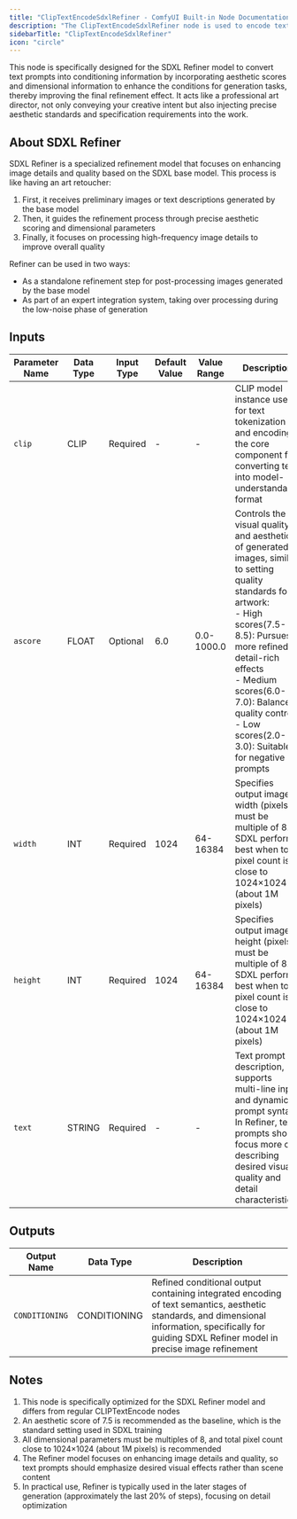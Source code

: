 ```yaml
---
title: "ClipTextEncodeSdxlRefiner - ComfyUI Built-in Node Documentation"
description: "The ClipTextEncodeSdxlRefiner node is used to encode text prompts into SDXL Refiner-compatible conditioning embeddings."
sidebarTitle: "ClipTextEncodeSdxlRefiner"
icon: "circle"
---
```


This node is specifically designed for the SDXL Refiner model to convert text prompts into conditioning information by incorporating aesthetic scores and dimensional information to enhance the conditions for generation tasks, thereby improving the final refinement effect. It acts like a professional art director, not only conveying your creative intent but also injecting precise aesthetic standards and specification requirements into the work.

## About SDXL Refiner

SDXL Refiner is a specialized refinement model that focuses on enhancing image details and quality based on the SDXL base model. This process is like having an art retoucher:

1. First, it receives preliminary images or text descriptions generated by the base model
2. Then, it guides the refinement process through precise aesthetic scoring and dimensional parameters
3. Finally, it focuses on processing high-frequency image details to improve overall quality

Refiner can be used in two ways:
- As a standalone refinement step for post-processing images generated by the base model
- As part of an expert integration system, taking over processing during the low-noise phase of generation

## Inputs

| Parameter Name | Data Type | Input Type | Default Value | Value Range | Description |
|----------------|-----------|------------|---------------|-------------|-------------|
| `clip` | CLIP | Required | - | - | CLIP model instance used for text tokenization and encoding, the core component for converting text into model-understandable format |
| `ascore` | FLOAT | Optional | 6.0 | 0.0-1000.0 | Controls the visual quality and aesthetics of generated images, similar to setting quality standards for artwork:<br/>- High scores(7.5-8.5): Pursues more refined, detail-rich effects<br/>- Medium scores(6.0-7.0): Balanced quality control<br/>- Low scores(2.0-3.0): Suitable for negative prompts |
| `width` | INT | Required | 1024 | 64-16384 | Specifies output image width (pixels), must be multiple of 8. SDXL performs best when total pixel count is close to 1024×1024 (about 1M pixels) |
| `height` | INT | Required | 1024 | 64-16384 | Specifies output image height (pixels), must be multiple of 8. SDXL performs best when total pixel count is close to 1024×1024 (about 1M pixels) |
| `text` | STRING | Required | - | - | Text prompt description, supports multi-line input and dynamic prompt syntax. In Refiner, text prompts should focus more on describing desired visual quality and detail characteristics |

## Outputs

| Output Name | Data Type | Description |
|-------------|-----------|-------------|
| `CONDITIONING` | CONDITIONING | Refined conditional output containing integrated encoding of text semantics, aesthetic standards, and dimensional information, specifically for guiding SDXL Refiner model in precise image refinement |

## Notes

1. This node is specifically optimized for the SDXL Refiner model and differs from regular CLIPTextEncode nodes
2. An aesthetic score of 7.5 is recommended as the baseline, which is the standard setting used in SDXL training
3. All dimensional parameters must be multiples of 8, and total pixel count close to 1024×1024 (about 1M pixels) is recommended
4. The Refiner model focuses on enhancing image details and quality, so text prompts should emphasize desired visual effects rather than scene content
5. In practical use, Refiner is typically used in the later stages of generation (approximately the last 20% of steps), focusing on detail optimization
